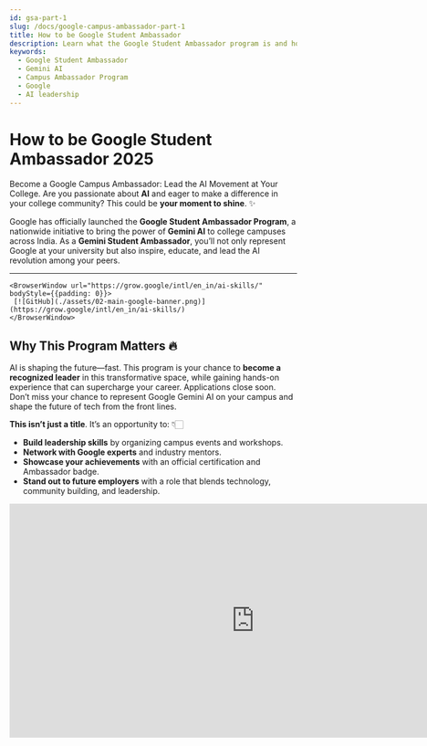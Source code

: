 ```yaml
---
id: gsa-part-1
slug: /docs/google-campus-ambassador-part-1
title: How to be Google Student Ambassador
description: Learn what the Google Student Ambassador program is and how you can lead the Gemini AI revolution on your campus.
keywords:
  - Google Student Ambassador
  - Gemini AI
  - Campus Ambassador Program
  - Google
  - AI leadership
---
```



# How to be Google Student Ambassador 2025

Become a Google Campus Ambassador: Lead the AI Movement at Your College.
Are you passionate about **AI** and eager to make a difference in your college community?  This could be **your moment to shine**. ✨

Google has officially launched the **Google Student Ambassador Program**, a nationwide initiative to bring the power of **Gemini AI** to college campuses across India. As a **Gemini Student Ambassador**, you’ll not only represent Google at your university but also inspire, educate, and lead the AI revolution among your peers.

---

    <BrowserWindow url="https://grow.google/intl/en_in/ai-skills/" bodyStyle={{padding: 0}}>    
     [![GitHub](./assets/02-main-google-banner.png)](https://grow.google/intl/en_in/ai-skills/)
    </BrowserWindow>

## Why This Program Matters 🔥
AI is shaping the future—fast. This program is your chance to **become a recognized leader** in this transformative space, while gaining hands-on experience that can supercharge your career.
Applications close soon. Don’t miss your chance to represent Google Gemini AI on your campus and shape the future of tech from the front lines.


**This isn’t just a title**. It’s an opportunity to: 👇🏻
- **Build leadership skills** by organizing campus events and workshops.
- **Network with Google experts** and industry mentors.
- **Showcase your achievements** with an official certification and Ambassador badge.
- **Stand out to future employers** with a role that blends technology, community building, and leadership.

<div style={{
  margin: "2rem 0",
  display: "flex",
  justifyContent: "center"
}}>
  <iframe
    width="858"
    height="410"
    src="https://www.youtube.com/embed/BnccvBpY8Dg"
    title="Google Student Ambassador 2025 – Your Big Break! 🎁"
    frameBorder="0"
    allow="accelerometer; autoplay; clipboard-write; encrypted-media; gyroscope; picture-in-picture; web-share"
    referrerPolicy="strict-origin-when-cross-origin"
    allowFullScreen
  />
</div>

## 🙋🏻‍♂️ Got Questions & What Happens Next?


We know you might have more questions—and that’s totally okay!  
But here’s what we say for now: **Don’t overthink it.**

    <BrowserWindow url="https://grow.google/intl/en_in/ai-skills/" bodyStyle={{padding: 0}}>    
     [![GitHub](./assets/03-grow-with-google.png)](https://grow.google/intl/en_in/ai-skills/)
    </BrowserWindow>

---

## 📥 How to Apply
Just apply for the program using the link below and take the first step towards becoming
 a **Google Student Ambassador**. Check out the other documentation in detail on step by step to apply for the program.

👉 **[Apply Now for the Google Student Ambassador Program](https://event.recodehive.com/gemini)**

---

## 👨‍🎓 About the Program (FAQ)

### Q1. What is the program all about?
As a **Google Student Ambassador**, you'll lead the **AI movement** on your campus.  
Host events, spark conversations, and help your peers explore **Google Gemini** all while gaining **leadership**, **tech**, and **community-building** experience.

---

### Q2. Who can apply?
You're eligible if you:

- ✔ **Are 18+** and enrolled in a college/university in India  
- ✔ Can commit **5–7 hours/week** from **July to December 2025**  
- ✔ Have **strong communication skills**  
- ✔ Are **passionate about technology** and **building communities**  
---

### Q3. How much time is required?
You’ll need to dedicate **around 5–6 hours per week**.  
The program runs from **July to December 2025**—so plan accordingly.

---

